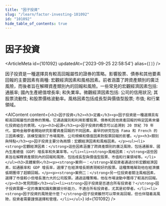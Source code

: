 ```yaml
---
title: "因子投資"
slug: "/learn/factor-investing-101092"
id: "101092"
hide_table_of_contents: true
---
```



# 因子投資

<ArticleMeta id={101092} updatedAt={'2023-09-25 22:58:54'} alias={`[]`} />
<div className='border-solid border-b border-t-0 my-4 border-[var(--ifm-color-gray-300)]' />

因子投資是一種選擇具有較高回報屬性的證券的策略。影響股票、債券和其他要素回報的主要因素有兩種: 宏觀經濟因素和風格因素。前者涵蓋了跨資產類別的廣泛風險，而後者旨在解釋資產類別內的回報和風險。一些常見的宏觀經濟因素包括: 通脹率; 國內生產總值增長率; 和失業率。微觀經濟因素包括: 公司的信用狀況; 其股票流動性; 和股票價格波動率。風格因素包括成長型與價值型股票; 市值; 和行業領域。

<AIContent content={`<h2>因子投資</h2><h3>定義</h3><p>因子投資是一種選擇具有較高回報屬性的證券的策略。它通過識別和利用影響股票、債券和其他資產回報的特定因素來優化投資組合的表現。</p><h3>起源</h3><p>因子投資的概念可以追溯到 20 世紀 70 年代，當時金融學者開始研究影響資產回報的不同因素。最早的研究包括 Fama 和 French 的三因素模型，該模型識別了市場風險、公司規模和價值因素對股票回報的影響。</p><h3>類別與特點</h3><p>因子投資主要分為兩類：宏觀經濟因素和風格因素。</p><ul><li><strong>宏觀經濟因素：</strong>這些因素涵蓋了跨資產類別的廣泛風險，包括通脹率、國內生產總值（GDP）增長率和失業率等。</li><li><strong>風格因素：</strong>這些因素旨在解釋資產類別內的回報和風險，包括成長型與價值型股票、市值和行業領域等。</li></ul><h3>具體案例</h3><p><strong>案例一：</strong>某投資者通過分析宏觀經濟因素，如通脹率和 GDP 增長率，選擇了在經濟增長期表現較好的股票。這種策略幫助他在經濟擴張期獲得了超額回報。</p><p><strong>案例二：</strong>另一位投資者關注風格因素，選擇了市值較小但增長潛力大的公司股票。通過這種策略，他在市場波動中獲得了較高的回報。</p><h3>常見問題</h3><ul><li><strong>因子投資是否適合所有投資者？</strong>因子投資需要一定的專業知識和數據分析能力，不適合所有投資者，尤其是初學者。</li><li><strong>因子投資的風險是什麼？</strong>因子投資雖然可以帶來高回報，但也伴隨着高風險，投資者需要謹慎選擇和管理。</li></ul>`} id={101092} />
